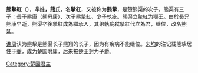 {{unreferenced|time=2014-2-25}}
'''熊摯紅'''（{{bd|？||？||catIdx=X}}），'''芈'''姓'''，熊'''氏，名'''摯紅'''，又被称为'''熊挚'''，是楚熊渠的次子。熊渠有三子：長子[[熊康|熊康]]（熊毋康）、次子熊摯紅、少子[[熊延|執疵]]。熊渠立摯紅为鄂王。由於長兄熊康早逝，熊渠卒後摯紅成為繼承人，其弟執疵弒摯紅代立為君，继位，改名熊延。

[[谯周|谯周]]认为熊挚是熊渠长子熊翔的长子，因为有疾病不能继位。[[宋均|宋均]]的注记载熊挚居住于[[夔|夔]]，成为楚国附庸，后来被楚王封为子爵。

{{中国皇帝|父[[熊渠|熊渠]]|弟[[熊延|熊延]]|[[楚國|楚國君主]]|}}
{{楚国君主}}
[[Category:楚國君主|Category:楚國君主]]